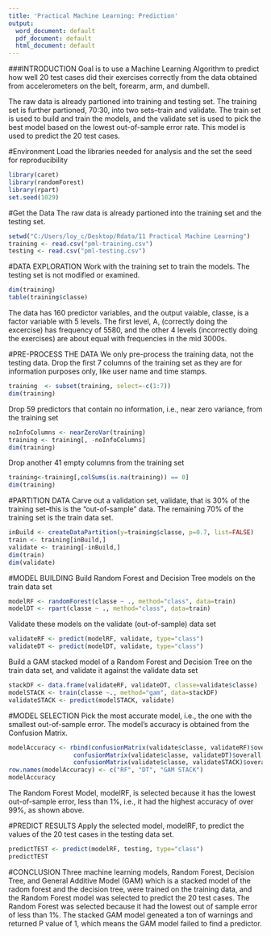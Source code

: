 ---
title: 'Practical Machine Learning: Prediction'
output:
  word_document: default
  pdf_document: default
  html_document: default
---

###INTRODUCTION
Goal is to use a Machine Learning Algorithm to predict how well 20 test cases did their exercises correctly from the data obtained from accelerometers on the belt, forearm, arm, and dumbell.  

The raw data is already partioned into training and testing set. The training set is further
partioned, 70:30, into two sets--train and validate.  The train set is used to build and train the models, and the validate set is used to pick the best model based on the lowest out-of-sample error rate.  This model is used to predict the 20 test cases.

#Environment
Load the libraries needed for analysis and the set the seed for reproducibility
```{r}
library(caret)
library(randomForest)
library(rpart)
set.seed(1029)
```
#Get the Data
The raw data is already partioned into the training set and the testing set.
```{r}
setwd("C:/Users/loy_c/Desktop/Rdata/11 Practical Machine Learning")
training <- read.csv("pml-training.csv")
testing <- read.csv("pml-testing.csv")
```
#DATA EXPLORATION
Work with the training set to train the models.  The testing set is not modified or examined.
```{r}
dim(training)
table(training$classe)
```
The data has 160 predictor variables, and the output vaiable, classe, is a factor variable with 5 levels. The first level, A, (correctly doing the excercise) has frequency of 5580, and the other 4 levels (incorrectly doing the exercises) are about equal with frequencies in the mid 3000s.

#PRE-PROCESS THE DATA
We only pre-process the training data, not the testing data. Drop the first 7 columns of the training set as they are for information purposes only, like user name and time stamps.
```{r}
training  <- subset(training, select=-c(1:7))
dim(training)
```
Drop 59 predictors that contain no information, i.e., near zero variance, from the training set
```{r}
noInfoColumns <- nearZeroVar(training)
training <- training[, -noInfoColumns]
dim(training)
```
Drop another 41 empty columns from the training set
```{r}
training<-training[,colSums(is.na(training)) == 0]
dim(training)
```
#PARTITION DATA
Carve out a validation set, validate, that is 30% of the training set--this is the "out-of-sample" data.  The remaining 70% of the training set is the train data set.
```{r}
inBuild <- createDataPartition(y=training$classe, p=0.7, list=FALSE)
train <- training[inBuild,]
validate <- training[-inBuild,]
dim(train)
dim(validate)
```
#MODEL BUILDING
Build Random Forest and Decision Tree models on the train data set
```{r warning=FALSE, message=FALSE,}
modelRF <- randomForest(classe ~ ., method="class", data=train)
modelDT <- rpart(classe ~ ., method="class", data=train)
```

Validate these models on the validate (out-of-sample) data set
```{r}
validateRF <- predict(modelRF, validate, type="class")
validateDT <- predict(modelDT, validate, type="class")
```

Build a GAM stacked model of a Random Forest and Decision Tree on the train data set, and validate it against the validate data set
```{r}
stackDF <- data.frame(validateRF, validateDT, classe=validate$classe)
modelSTACK <- train(classe ~., method="gam", data=stackDF)
validateSTACK <- predict(modelSTACK, validate)
```

#MODEL SELECTION
Pick the most accurate model, i.e., the one with the smallest out-of-sample error.  The model's accuracy is obtained from the Confusion Matrix.
```{r}
modelAccuracy <- rbind(confusionMatrix(validate$classe, validateRF)$overall[1], 
                  confusionMatrix(validate$classe, validateDT)$overall[1], 
                  confusionMatrix(validate$classe, validateSTACK)$overall[1])
row.names(modelAccuracy) <- c("RF", "DT", "GAM STACK")
modelAccuracy
```
The Random Forest Model, modelRF, is selected because it has the lowest out-of-sample error, less than 1%, i.e., it had the highest accuracy of over 99%, as shown above.

#PREDICT RESULTS
Apply the selected model, modelRF, to predict the values of the 20 test cases in the testing data set.
```{r}
predictTEST <- predict(modelRF, testing, type="class")
predictTEST
```
#CONCLUSION
Three machine learning models, Random Forest, Decision Tree, and General Additive Model (GAM) which is a stacked model of the radom forest and the decision tree, were trained on the training data, and the Random Forest model was selected to predict the 20 test cases.  The Random Forest was selected because it had the lowest out of sample error of less than 1%.
The stacked GAM model geneated a ton of warnings and returned P value of 1, which means the GAM model failed to find a predictor.